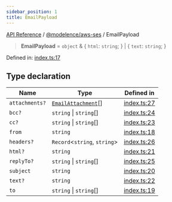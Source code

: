 ```yaml
---
sidebar_position: 1
title: EmailPayload
---
```


[API Reference](/api-reference/@modelence/aws-ses/type-aliases/../../../index) / [@modelence/aws-ses](/api-reference/@modelence/aws-ses/type-aliases/../index) / EmailPayload

> **EmailPayload** = `object` & \{ `html`: `string`; \} \| \{ `text`: `string`; \}

Defined in: [index.ts:17](https://github.com/modelence/modelence/blob/62259b6697571b616c549c71583a3c319522198d/packages/aws-ses/src/index.ts#L17)

## Type declaration

| Name | Type | Defined in |
| ------ | ------ | ------ |
| `attachments?` | [`EmailAttachment`](/api-reference/@modelence/aws-ses/type-aliases/EmailAttachment)[] | [index.ts:27](https://github.com/modelence/modelence/blob/62259b6697571b616c549c71583a3c319522198d/packages/aws-ses/src/index.ts#L27) |
| `bcc?` | `string` \| `string`[] | [index.ts:24](https://github.com/modelence/modelence/blob/62259b6697571b616c549c71583a3c319522198d/packages/aws-ses/src/index.ts#L24) |
| `cc?` | `string` \| `string`[] | [index.ts:23](https://github.com/modelence/modelence/blob/62259b6697571b616c549c71583a3c319522198d/packages/aws-ses/src/index.ts#L23) |
| `from` | `string` | [index.ts:18](https://github.com/modelence/modelence/blob/62259b6697571b616c549c71583a3c319522198d/packages/aws-ses/src/index.ts#L18) |
| `headers?` | `Record`\<`string`, `string`\> | [index.ts:26](https://github.com/modelence/modelence/blob/62259b6697571b616c549c71583a3c319522198d/packages/aws-ses/src/index.ts#L26) |
| `html?` | `string` | [index.ts:21](https://github.com/modelence/modelence/blob/62259b6697571b616c549c71583a3c319522198d/packages/aws-ses/src/index.ts#L21) |
| `replyTo?` | `string` \| `string`[] | [index.ts:25](https://github.com/modelence/modelence/blob/62259b6697571b616c549c71583a3c319522198d/packages/aws-ses/src/index.ts#L25) |
| `subject` | `string` | [index.ts:20](https://github.com/modelence/modelence/blob/62259b6697571b616c549c71583a3c319522198d/packages/aws-ses/src/index.ts#L20) |
| `text?` | `string` | [index.ts:22](https://github.com/modelence/modelence/blob/62259b6697571b616c549c71583a3c319522198d/packages/aws-ses/src/index.ts#L22) |
| `to` | `string` \| `string`[] | [index.ts:19](https://github.com/modelence/modelence/blob/62259b6697571b616c549c71583a3c319522198d/packages/aws-ses/src/index.ts#L19) |

